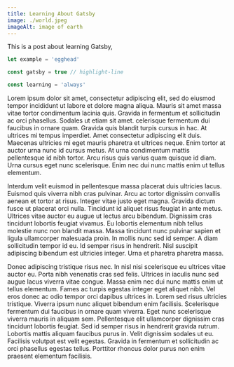 ```yaml
---
title: Learning About Gatsby
image: ./world.jpeg
imageAlt: image of earth
---
```


This is a post about learning Gatsby,

```js
let example = 'egghead'

const gatsby = true // highlight-line

const learning = 'always'
```

Lorem ipsum dolor sit amet, consectetur adipiscing elit, sed do eiusmod tempor incididunt
ut labore et dolore magna aliqua. Mauris sit amet massa vitae tortor condimentum lacinia
quis. Gravida in fermentum et sollicitudin ac orci phasellus. Sodales ut etiam sit amet.
celerisque fermentum dui faucibus in ornare quam. Gravida quis blandit turpis cursus in hac.
At ultrices mi tempus imperdiet. Amet consectetur adipiscing elit duis. Maecenas ultricies
mi eget mauris pharetra et ultrices neque. Enim tortor at auctor urna nunc id cursus metus.
At urna condimentum mattis pellentesque id nibh tortor. Arcu risus quis varius quam quisque
id diam. Urna cursus eget nunc scelerisque. Enim nec dui nunc mattis enim ut tellus elementum.

Interdum velit euismod in pellentesque massa placerat duis ultricies lacus. Euismod quis viverra
nibh cras pulvinar. Arcu ac tortor dignissim convallis aenean et tortor at risus. Integer vitae
justo eget magna. Gravida dictum fusce ut placerat orci nulla. Tincidunt id aliquet risus feugiat
in ante metus. Ultrices vitae auctor eu augue ut lectus arcu bibendum. Dignissim cras tincidunt
lobortis feugiat vivamus. Eu lobortis elementum nibh tellus molestie nunc non blandit massa.
Massa tincidunt nunc pulvinar sapien et ligula ullamcorper malesuada proin. In mollis nunc sed id semper.
A diam sollicitudin tempor id eu. Id semper risus in hendrerit. Nisl suscipit adipiscing bibendum est ultricies
integer. Urna et pharetra pharetra massa.

Donec adipiscing tristique risus nec. In nisl nisi scelerisque eu ultrices vitae auctor eu. Porta
nibh venenatis cras sed felis. Ultrices in iaculis nunc sed augue lacus viverra vitae congue. Massa enim
nec dui nunc mattis enim ut tellus elementum. Fames ac turpis egestas integer eget aliquet nibh. Vel eros donec
ac odio tempor orci dapibus ultrices in. Lorem sed risus ultricies tristique. Viverra ipsum nunc aliquet bibendum
enim facilisis. Scelerisque fermentum dui faucibus in ornare quam viverra. Eget nunc scelerisque viverra mauris in
aliquam sem. Pellentesque elit ullamcorper dignissim cras tincidunt lobortis feugiat. Sed id semper risus in
hendrerit gravida rutrum. Lobortis mattis aliquam faucibus purus in. Velit dignissim sodales ut eu. Facilisis
volutpat est velit egestas. Gravida in fermentum et sollicitudin ac orci phasellus egestas tellus. Porttitor rhoncus
dolor purus non enim praesent elementum facilisis.
